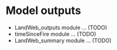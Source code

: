 # Model outputs {-}

- LandWeb_outputs module ... (TODO)
- timeSinceFire module ... (TODO)
- LandWeb_summary module ... (TODO)

